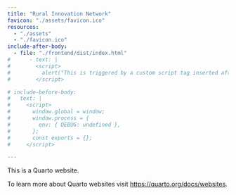 ```yaml
---
title: "Rural Innovation Network"
favicon: "./assets/favicon.ico"
resources:
  - "./assets"
  - "./favicon.ico"
include-after-body:
  - file: "./frontend/dist/index.html"
#      - text: |
#        <script>
#          alert("This is triggered by a custom script tag inserted after </body>");
#        </script>

# include-before-body:
#   text: |
#     <script>
#       window.global = window;
#       window.process = {
#         env: { DEBUG: undefined },
#       };
#       const exports = {};
#     </script>

---
```


This is a Quarto website.

To learn more about Quarto websites visit <https://quarto.org/docs/websites>.
